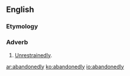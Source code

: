 ==English==

===Etymology===
{{suffix|abandoned|ly}}

===Adverb===
{{en-adv}}

# [[unrestrainedly|Unrestrainedly]].

[[ar:abandonedly]]
[[ko:abandonedly]]
[[io:abandonedly]]